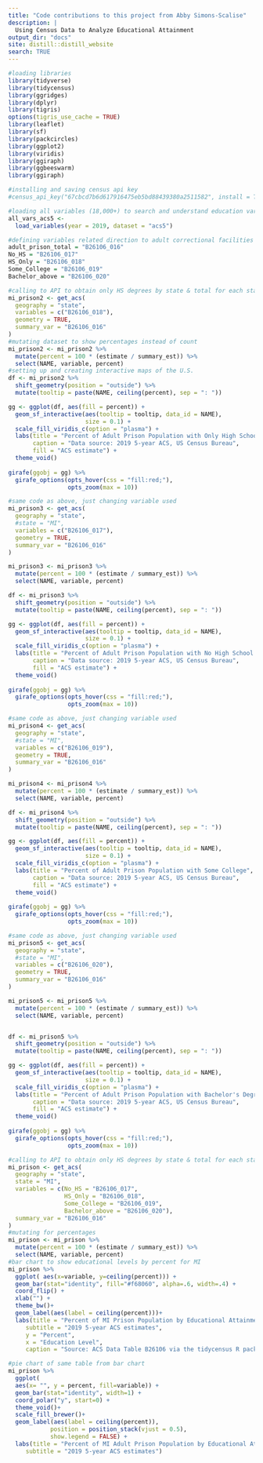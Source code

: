 ```yaml
---
title: "Code contributions to this project from Abby Simons-Scalise"
description: |
  Using Census Data to Analyze Educational Attainment
output_dir: "docs"
site: distill::distill_website
search: TRUE
---
```

```r
#loading libraries
library(tidyverse)
library(tidycensus)
library(ggridges)
library(dplyr)
library(tigris)
options(tigris_use_cache = TRUE)
library(leaflet)
library(sf)
library(packcircles)
library(ggplot2)
library(viridis)
library(ggiraph)
library(ggbeeswarm)
library(ggiraph)
```
###############################################
```r
#installing and saving census api key 
#census_api_key("67cbcd7b6d617916475eb5bd88439380a2511582", install = TRUE)

#loading all variables (18,000+) to search and understand education variables available
all_vars_acs5 <- 
  load_variables(year = 2019, dataset = "acs5")
```
###############################################
```r
#defining variables related direction to adult correctional facilities
adult_prison_total = "B26106_016"
No_HS = "B26106_017"
HS_Only = "B26106_018"
Some_College = "B26106_019"
Bachelor_above = "B26106_020"
```
###############################################
```r
#calling to API to obtain only HS degrees by state & total for each state
mi_prison2 <- get_acs(
  geography = "state",
  variables = c("B26106_018"),
  geometry = TRUE,
  summary_var = "B26106_016"
) 
#mutating dataset to show percentages instead of count
mi_prison2 <- mi_prison2 %>%
  mutate(percent = 100 * (estimate / summary_est)) %>%
  select(NAME, variable, percent)
#setting up and creating interactive maps of the U.S.
df <- mi_prison2 %>%
  shift_geometry(position = "outside") %>%
  mutate(tooltip = paste(NAME, ceiling(percent), sep = ": "))

gg <- ggplot(df, aes(fill = percent)) + 
  geom_sf_interactive(aes(tooltip = tooltip, data_id = NAME), 
                      size = 0.1) + 
  scale_fill_viridis_c(option = "plasma") + 
  labs(title = "Percent of Adult Prison Population with Only High School Diploma",
       caption = "Data source: 2019 5-year ACS, US Census Bureau",
       fill = "ACS estimate") + 
  theme_void() 
  
girafe(ggobj = gg) %>%
  girafe_options(opts_hover(css = "fill:red;"), 
                 opts_zoom(max = 10))
```
###############################################
```r
#same code as above, just changing variable used
mi_prison3 <- get_acs(
  geography = "state",
  #state = "MI",
  variables = c("B26106_017"),
  geometry = TRUE,
  summary_var = "B26106_016"
) 

mi_prison3 <- mi_prison3 %>%
  mutate(percent = 100 * (estimate / summary_est)) %>%
  select(NAME, variable, percent)

df <- mi_prison3 %>%
  shift_geometry(position = "outside") %>%
  mutate(tooltip = paste(NAME, ceiling(percent), sep = ": "))

gg <- ggplot(df, aes(fill = percent)) + 
  geom_sf_interactive(aes(tooltip = tooltip, data_id = NAME), 
                      size = 0.1) + 
  scale_fill_viridis_c(option = "plasma") + 
  labs(title = "Percent of Adult Prison Population with No High School Diploma",
       caption = "Data source: 2019 5-year ACS, US Census Bureau",
       fill = "ACS estimate") + 
  theme_void() 
  
girafe(ggobj = gg) %>%
  girafe_options(opts_hover(css = "fill:red;"), 
                 opts_zoom(max = 10))
```
###############################################
```r
#same code as above, just changing variable used
mi_prison4 <- get_acs(
  geography = "state",
  #state = "MI",
  variables = c("B26106_019"),
  geometry = TRUE,
  summary_var = "B26106_016"
) 

mi_prison4 <- mi_prison4 %>%
  mutate(percent = 100 * (estimate / summary_est)) %>%
  select(NAME, variable, percent)

df <- mi_prison4 %>%
  shift_geometry(position = "outside") %>%
  mutate(tooltip = paste(NAME, ceiling(percent), sep = ": "))

gg <- ggplot(df, aes(fill = percent)) + 
  geom_sf_interactive(aes(tooltip = tooltip, data_id = NAME), 
                      size = 0.1) + 
  scale_fill_viridis_c(option = "plasma") + 
  labs(title = "Percent of Adult Prison Population with Some College",
       caption = "Data source: 2019 5-year ACS, US Census Bureau",
       fill = "ACS estimate") + 
  theme_void() 
  
girafe(ggobj = gg) %>%
  girafe_options(opts_hover(css = "fill:red;"), 
                 opts_zoom(max = 10))
```
###############################################
```r
#same code as above, just changing variable used
mi_prison5 <- get_acs(
  geography = "state",
  #state = "MI",
  variables = c("B26106_020"),
  geometry = TRUE,
  summary_var = "B26106_016"
) 

mi_prison5 <- mi_prison5 %>%
  mutate(percent = 100 * (estimate / summary_est)) %>%
  select(NAME, variable, percent)


df <- mi_prison5 %>%
  shift_geometry(position = "outside") %>%
  mutate(tooltip = paste(NAME, ceiling(percent), sep = ": "))

gg <- ggplot(df, aes(fill = percent)) + 
  geom_sf_interactive(aes(tooltip = tooltip, data_id = NAME), 
                      size = 0.1) + 
  scale_fill_viridis_c(option = "plasma") + 
  labs(title = "Percent of Adult Prison Population with Bachelor's Degree or Above",
       caption = "Data source: 2019 5-year ACS, US Census Bureau",
       fill = "ACS estimate") + 
  theme_void() 
  
girafe(ggobj = gg) %>%
  girafe_options(opts_hover(css = "fill:red;"), 
                 opts_zoom(max = 10))
```
###############################################
```r
#calling to API to obtain only HS degrees by state & total for each state
mi_prison <- get_acs(
  geography = "state",
  state = "MI",
  variables = c(No_HS = "B26106_017",
                HS_Only = "B26106_018",
                Some_College = "B26106_019",
                Bachelor_above = "B26106_020"),
  summary_var = "B26106_016"
) 
#mutating for percentages
mi_prison <- mi_prison %>%
  mutate(percent = 100 * (estimate / summary_est)) %>%
  select(NAME, variable, percent)
#bar chart to show educational levels by percent for MI
mi_prison %>%
  ggplot( aes(x=variable, y=ceiling(percent))) +
  geom_bar(stat="identity", fill="#f68060", alpha=.6, width=.4) +
  coord_flip() +
  xlab("") +
  theme_bw()+
  geom_label(aes(label = ceiling(percent)))+
  labs(title = "Percent of MI Prison Population by Educational Attainment", 
     subtitle = "2019 5-year ACS estimates", 
     y = "Percent", 
     x = "Education Level", 
     caption = "Source: ACS Data Table B26106 via the tidycensus R package") 


```
###############################################
```r
#pie chart of same table from bar chart
mi_prison %>%
  ggplot(
  aes(x= "", y = percent, fill=variable)) +
  geom_bar(stat="identity", width=1) +
  coord_polar("y", start=0) +
  theme_void()+
  scale_fill_brewer()+
  geom_label(aes(label = ceiling(percent)),
            position = position_stack(vjust = 0.5),
            show.legend = FALSE) +
  labs(title = "Percent of MI Adult Prison Population by Educational Attainment", 
     subtitle = "2019 5-year ACS estimates")
```

